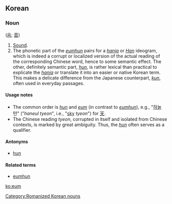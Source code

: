 ==Korean==

===Noun===
{{infl|ko|noun}} ([[음]]; [[音]])

# [[sound|Sound]].
# The phonetic part of the ''[[eumhun]]'' pairs for a ''[[hanja]]'' or ''[[Han]]'' ideogram, which is indeed a corrupt or localized version of the actual reading of the corresponding Chinese word, hence to some semantic effect. The other, definitely semantic part, ''[[hun]]'', is rather lexical than practical to explicate the ''[[hanja]]'' or translate it into an easier or native Korean term. This makes a delicate difference from the Japanese counterpart, ''[[kun#Japanese|kun]]'', often used in everyday passages. 

====Usage notes====
* The common order is ''[[hun]]'' and ''[[eum]]'' (in contrast to ''[[eumhun]]''), e.g., "[[하늘]] 텬" ("''haneul tyeon''", i.e., "[[sky]] ''tyeon''") for [[天]]. 
* The Chinese reading ''tyeon'', corrupted in itself and isolated from Chinese contexts, is marked by great ambiguity. Thus, the ''[[hun]]'' often serves as a qualifier. 

====Antonyms====
* [[hun]]

====Related terms====
* [[eumhun]]

[[Category:Romanized Korean nouns]]

[[ko:eum]]
